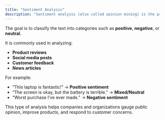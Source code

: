 ```yaml
---
title: "Sentiment Analysis"
description: "Sentiment analysis (also called opinion mining) is the process of identifying the overall attitude or opinion expressed in a piece of text."
---
```


The goal is to classify the text into categories such as **positive**, **negative**, or **neutral**.

It is commonly used in analyzing:

- **Product reviews**
- **Social media posts**
- **Customer feedback**
- **News articles**

For example:

- “This laptop is fantastic\!” → **Positive sentiment**
- “The screen is okay, but the battery is terrible.” → **Mixed/Neutral**
- “Worst purchase I’ve ever made.” → **Negative sentiment**

This type of analysis helps companies and organizations gauge public opinion, improve products, and respond to customer concerns.